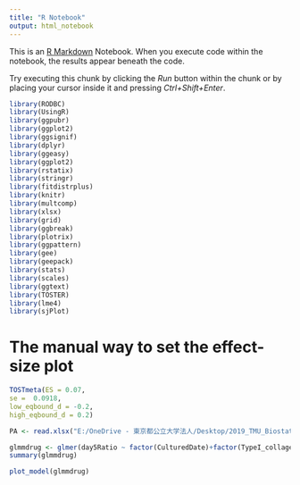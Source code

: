 ```yaml
---
title: "R Notebook"
output: html_notebook
---
```


This is an [R Markdown](http://rmarkdown.rstudio.com) Notebook. When you execute code within the notebook, the results appear beneath the code. 

Try executing this chunk by clicking the *Run* button within the chunk or by placing your cursor inside it and pressing *Ctrl+Shift+Enter*. 

```r
library(RODBC)
library(UsingR)
library(ggpubr)
library(ggplot2)
library(ggsignif)
library(dplyr)
library(ggeasy)
library(ggplot2)
library(rstatix)
library(stringr)
library(fitdistrplus)
library(knitr)
library(multcomp)
library(xlsx)
library(grid)
library(ggbreak)
library(plotrix)
library(ggpattern)
library(gee)
library(geepack)
library(stats)
library(scales)
library(ggtext)
library(TOSTER)
library(lme4)
library(sjPlot)
```

# The manual way to set the effect-size plot

```r
TOSTmeta(ES = 0.07, 
se =  0.0918,
low_eqbound_d = -0.2,
high_eqbound_d = 0.2)
```
```r
PA <- read.xlsx("E:/OneDrive - 東京都公立大学法人/Desktop/2019_TMU_Biostatistics/2019_TMU_Biostatistics/spheroid_onlyPA_glass.xlsx", sheetIndex = 1)
```


```r
glmmdrug <- glmer(day5Ratio ~ factor(CulturedDate)+factor(TypeI_collagen_μl)+factor(Material)+(1|Spheroid), data = PA, family=Gamma(link = "log"), nAGQ = 20)
summary(glmmdrug)
```

```r
plot_model(glmmdrug)
```

